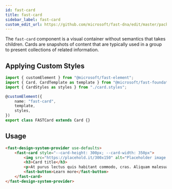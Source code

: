 ```yaml
---
id: fast-card
title: fast-card
sidebar_label: fast-card
custom_edit_url: https://github.com/microsoft/fast-dna/edit/master/packages/web-components/fast-foundation/src/card/README.md
---
```


The `fast-card` component is a visual container without semantics that takes children. Cards are snapshots of content that are typically used in a group to present collections of related information.

## Applying Custom Styles

```ts
import { customElement } from "@microsoft/fast-element";
import { Card, CardTemplate as template } from "@microsoft/fast-foundation";
import { CardStyles as styles } from "./card.styles";

@customElement({
    name: "fast-card",
    template,
    styles,
})
export class FASTCard extends Card {}
```

## Usage

```html live
<fast-design-system-provider use-defaults>
    <fast-card style="--card-height: 300px; --card-width: 350px">
        <img src="https://placehold.it/300x150" alt="Placeholder image with watermark" />
        <h3>Card title</h3>
        <p>At purus lectus quis habitant commodo, cras. Aliquam malesuada velit a tortor. Felis orci tellus netus risus et ultricies augue aliquet.</p>
        <fast-button>Learn more</fast-button>
    </fast-card>
</fast-design-system-provider>
```